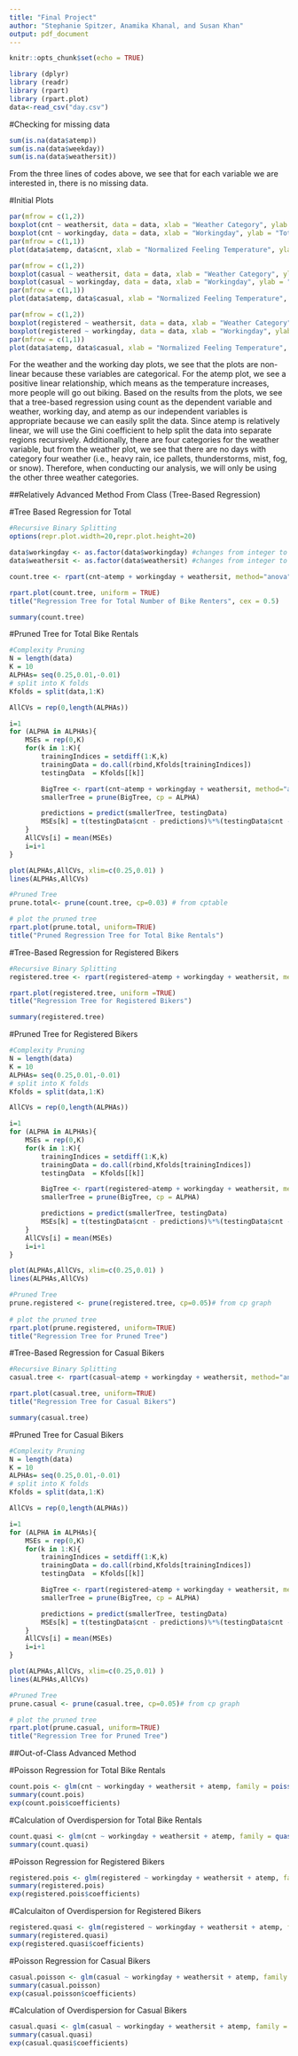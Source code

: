 ```yaml
---
title: "Final Project"
author: "Stephanie Spitzer, Anamika Khanal, and Susan Khan"
output: pdf_document
---
```


```r
knitr::opts_chunk$set(echo = TRUE)
```

```r
library (dplyr)
library (readr)
library (rpart)
library (rpart.plot)
data<-read_csv("day.csv")
```

#Checking for missing data
```r
sum(is.na(data$atemp))
sum(is.na(data$weekday))
sum(is.na(data$weathersit))
```
From the three lines of codes above, we see that for each variable we are interested in, there is no missing data. 

#Initial Plots
```r
par(mfrow = c(1,2))
boxplot(cnt ~ weathersit, data = data, xlab = "Weather Category", ylab = "Total Bike Rentals", main = "Box Plot of Weather \n vs. Total Bike Rentals")
boxplot(cnt ~ workingday, data = data, xlab = "Workingday", ylab = "Total Bike Rentals", main = "Box Plot of Workingday \n vs. Total Bike Rentals")
par(mfrow = c(1,1))
plot(data$atemp, data$cnt, xlab = "Normalized Feeling Temperature", ylab = "Total Bike Rentals", main = "Scatter Plot of Normalized Feeling Temperature \n vs. Total Bike Rentals")
```

```r
par(mfrow = c(1,2))
boxplot(casual ~ weathersit, data = data, xlab = "Weather Category", ylab = "Total Casual Bike Rentals", main = "Box Plot of Weather \n vs. Casual Bike Rentals")
boxplot(casual ~ workingday, data = data, xlab = "Workingday", ylab = "Total Casual Bike Rentals", main = "Box Plot of Workingday \n vs. Casual Bike Rentals")
par(mfrow = c(1,1))
plot(data$atemp, data$casual, xlab = "Normalized Feeling Temperature", ylab = "Total Casual Bike Rentals", main = "Scatter Plot of Normalized Feeling Temperature \n vs. Casual Bike Rentals")
```

```r
par(mfrow = c(1,2))
boxplot(registered ~ weathersit, data = data, xlab = "Weather Category", ylab = "Total Registered Bike Rentals", main = "Box Plot of Weather \n vs. Registered Bike Rentals")
boxplot(registered ~ workingday, data = data, xlab = "Workingday", ylab = "Total Registered Bike Rentals", main = "Box Plot of Workingday \n vs. Registered Bike Rentals")
par(mfrow = c(1,1))
plot(data$atemp, data$casual, xlab = "Normalized Feeling Temperature", ylab = "Total Registered Bike Rentals", main = "Scatter Plot of Normalized Feeling Temperature \n vs. Registered Bike Rentals")
```

For the weather and the working day plots, we see that the plots are non-linear because these variables are categorical. For the atemp plot, we see a positive linear relationship, which means as the temperature increases, more people will go out biking. Based on the results from the plots, we see that a tree-based regression using count as the dependent variable and weather, working day, and atemp as our independent variables is appropriate because we can easily split the data. Since atemp is relatively linear, we will use the Gini coefficient to help split the data into separate regions recursively. Additionally, there are four categories for the weather variable, but from the weather plot, we see that there are no days with category four weather (i.e., heavy rain, ice pallets, thunderstorms, mist, fog, or snow). Therefore, when conducting our analysis, we will only be using the other three weather categories. 


##Relatively Advanced Method From Class (Tree-Based Regression)

#Tree Based Regression for Total 
```r
#Recursive Binary Splitting
options(repr.plot.width=20,repr.plot.height=20)

data$workingday <- as.factor(data$workingday) #changes from integer to categorical
data$weathersit <- as.factor(data$weathersit) #changes from integer to categorical

count.tree <- rpart(cnt~atemp + workingday + weathersit, method="anova", data=data)

rpart.plot(count.tree, uniform = TRUE)
title("Regression Tree for Total Number of Bike Renters", cex = 0.5)

summary(count.tree)
```

#Pruned Tree for Total Bike Rentals
```r
#Complexity Pruning
N = length(data)
K = 10
ALPHAs= seq(0.25,0.01,-0.01)
# split into K folds
Kfolds = split(data,1:K)

AllCVs = rep(0,length(ALPHAs))

i=1
for (ALPHA in ALPHAs){
    MSEs = rep(0,K)
    for(k in 1:K){
        trainingIndices = setdiff(1:K,k)    
        trainingData = do.call(rbind,Kfolds[trainingIndices])
        testingData  = Kfolds[[k]] 

        BigTree <- rpart(cnt~atemp + workingday + weathersit, method="anova", data=trainingData)
        smallerTree = prune(BigTree, cp = ALPHA)

        predictions = predict(smallerTree, testingData)
        MSEs[k] = t(testingData$cnt - predictions)%*%(testingData$cnt - predictions)/nrow(testingData)
    }
    AllCVs[i] = mean(MSEs)
    i=i+1
}

plot(ALPHAs,AllCVs, xlim=c(0.25,0.01) )
lines(ALPHAs,AllCVs)

#Pruned Tree
prune.total<- prune(count.tree, cp=0.03) # from cptable   

# plot the pruned tree
rpart.plot(prune.total, uniform=TRUE)
title("Pruned Regression Tree for Total Bike Rentals")
```

#Tree-Based Regression for Registered Bikers
```r
#Recursive Binary Splitting
registered.tree <- rpart(registered~atemp + workingday + weathersit, method="anova", data=data)

rpart.plot(registered.tree, uniform =TRUE)
title("Regression Tree for Registered Bikers")

summary(registered.tree)
```
#Pruned Tree for Registered Bikers
```r
#Complexity Pruning
N = length(data)
K = 10
ALPHAs= seq(0.25,0.01,-0.01)
# split into K folds
Kfolds = split(data,1:K)

AllCVs = rep(0,length(ALPHAs))

i=1
for (ALPHA in ALPHAs){
    MSEs = rep(0,K)
    for(k in 1:K){
        trainingIndices = setdiff(1:K,k)    
        trainingData = do.call(rbind,Kfolds[trainingIndices])
        testingData  = Kfolds[[k]] 

        BigTree <- rpart(registered~atemp + workingday + weathersit, method="anova", data=trainingData)
        smallerTree = prune(BigTree, cp = ALPHA)

        predictions = predict(smallerTree, testingData)
        MSEs[k] = t(testingData$cnt - predictions)%*%(testingData$cnt - predictions)/nrow(testingData)
    }
    AllCVs[i] = mean(MSEs)
    i=i+1
}

plot(ALPHAs,AllCVs, xlim=c(0.25,0.01) )
lines(ALPHAs,AllCVs)

#Pruned Tree
prune.registered <- prune(registered.tree, cp=0.05)# from cp graph   
 
# plot the pruned tree
rpart.plot(prune.registered, uniform=TRUE)
title("Regression Tree for Pruned Tree")
```
#Tree-Based Regression for Casual Bikers
```r
#Recursive Binary Splitting
casual.tree <- rpart(casual~atemp + workingday + weathersit, method="anova", data=data)

rpart.plot(casual.tree, uniform=TRUE)
title("Regression Tree for Casual Bikers")

summary(casual.tree)
```

#Pruned Tree for Casual Bikers
```r
#Complexity Pruning
N = length(data)
K = 10
ALPHAs= seq(0.25,0.01,-0.01)
# split into K folds
Kfolds = split(data,1:K)

AllCVs = rep(0,length(ALPHAs))

i=1
for (ALPHA in ALPHAs){
    MSEs = rep(0,K)
    for(k in 1:K){
        trainingIndices = setdiff(1:K,k)    
        trainingData = do.call(rbind,Kfolds[trainingIndices])
        testingData  = Kfolds[[k]] 

        BigTree <- rpart(registered~atemp + workingday + weathersit, method="anova", data=trainingData)
        smallerTree = prune(BigTree, cp = ALPHA)

        predictions = predict(smallerTree, testingData)
        MSEs[k] = t(testingData$cnt - predictions)%*%(testingData$cnt - predictions)/nrow(testingData)
    }
    AllCVs[i] = mean(MSEs)
    i=i+1
}

plot(ALPHAs,AllCVs, xlim=c(0.25,0.01) )
lines(ALPHAs,AllCVs)

#Pruned Tree
prune.casual <- prune(casual.tree, cp=0.05)# from cp graph   

# plot the pruned tree
rpart.plot(prune.casual, uniform=TRUE)
title("Regression Tree for Pruned Tree")
```

##Out-of-Class Advanced Method

#Poisson Regression for Total Bike Rentals
```r
count.pois <- glm(cnt ~ workingday + weathersit + atemp, family = poisson(link = "log"), data = data)
summary(count.pois)
exp(count.pois$coefficients)
```

#Calculation of Overdispersion for Total Bike Rentals
```r
count.quasi <- glm(cnt ~ workingday + weathersit + atemp, family = quasipoisson (link = "log"), data = data)
summary(count.quasi)
```

#Poisson Regression for Registered Bikers
```r
registered.pois <- glm(registered ~ workingday + weathersit + atemp, family = poisson(link = "log"), data = data)
summary(registered.pois)
exp(registered.pois$coefficients)
```

#Calculaiton of Overdispersion for Registered Bikers
```r
registered.quasi <- glm(registered ~ workingday + weathersit + atemp, family = quasipoisson (link = "log"), data = data)
summary(registered.quasi)
exp(registered.quasi$coefficients)
```

#Poisson Regression for Casual Bikers
```r
casual.poisson <- glm(casual ~ workingday + weathersit + atemp, family = poisson(link = "log"), data = data)
summary(casual.poisson)
exp(casual.poisson$coefficients)
```
#Calculation of Overdispersion for Casual Bikers
```r
casual.quasi <- glm(casual ~ workingday + weathersit + atemp, family = quasipoisson (link = "log"), data = data)
summary(casual.quasi)
exp(casual.quasi$coefficients)
```
